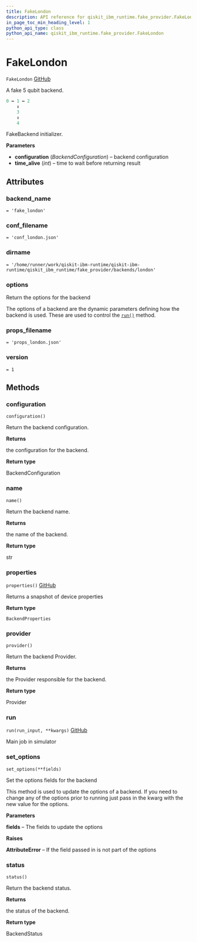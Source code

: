 ```yaml
---
title: FakeLondon
description: API reference for qiskit_ibm_runtime.fake_provider.FakeLondon
in_page_toc_min_heading_level: 1
python_api_type: class
python_api_name: qiskit_ibm_runtime.fake_provider.FakeLondon
---
```


# FakeLondon

<span id="qiskit_ibm_runtime.fake_provider.FakeLondon" />

`FakeLondon` [GitHub](https://github.com/Qiskit/qiskit-ibm-runtime/tree/main/qiskit_ibm_runtime/fake_provider/backends/london/fake_london.py#L39-L54 "view source code")

A fake 5 qubit backend.

```python
0 ↔ 1 ↔ 2
    ↕
    3
    ↕
    4
```

FakeBackend initializer.

**Parameters**

*   **configuration** (*BackendConfiguration*) – backend configuration
*   **time\_alive** (*int*) – time to wait before returning result

## Attributes

<span id="qiskit_ibm_runtime.fake_provider.FakeLondon.backend_name" />

### backend\_name

`= 'fake_london'`

<span id="qiskit_ibm_runtime.fake_provider.FakeLondon.conf_filename" />

### conf\_filename

`= 'conf_london.json'`

<span id="qiskit_ibm_runtime.fake_provider.FakeLondon.dirname" />

### dirname

`= '/home/runner/work/qiskit-ibm-runtime/qiskit-ibm-runtime/qiskit_ibm_runtime/fake_provider/backends/london'`

<span id="qiskit_ibm_runtime.fake_provider.FakeLondon.options" />

### options

Return the options for the backend

The options of a backend are the dynamic parameters defining how the backend is used. These are used to control the [`run()`](#qiskit_ibm_runtime.fake_provider.FakeLondon.run "qiskit_ibm_runtime.fake_provider.FakeLondon.run") method.

<span id="qiskit_ibm_runtime.fake_provider.FakeLondon.props_filename" />

### props\_filename

`= 'props_london.json'`

<span id="qiskit_ibm_runtime.fake_provider.FakeLondon.version" />

### version

`= 1`

## Methods

### configuration

<span id="qiskit_ibm_runtime.fake_provider.FakeLondon.configuration" />

`configuration()`

Return the backend configuration.

**Returns**

the configuration for the backend.

**Return type**

BackendConfiguration

### name

<span id="qiskit_ibm_runtime.fake_provider.FakeLondon.name" />

`name()`

Return the backend name.

**Returns**

the name of the backend.

**Return type**

str

### properties

<span id="qiskit_ibm_runtime.fake_provider.FakeLondon.properties" />

`properties()` [GitHub](https://github.com/Qiskit/qiskit-ibm-runtime/tree/main/qiskit_ibm_runtime/fake_provider/fake_qasm_backend.py#L44-L48 "view source code")

Returns a snapshot of device properties

**Return type**

`BackendProperties`

### provider

<span id="qiskit_ibm_runtime.fake_provider.FakeLondon.provider" />

`provider()`

Return the backend Provider.

**Returns**

the Provider responsible for the backend.

**Return type**

Provider

### run

<span id="qiskit_ibm_runtime.fake_provider.FakeLondon.run" />

`run(run_input, **kwargs)` [GitHub](https://github.com/Qiskit/qiskit-ibm-runtime/tree/main/qiskit_ibm_runtime/fake_provider/fake_backend.py#L545-L574 "view source code")

Main job in simulator

### set\_options

<span id="qiskit_ibm_runtime.fake_provider.FakeLondon.set_options" />

`set_options(**fields)`

Set the options fields for the backend

This method is used to update the options of a backend. If you need to change any of the options prior to running just pass in the kwarg with the new value for the options.

**Parameters**

**fields** – The fields to update the options

**Raises**

**AttributeError** – If the field passed in is not part of the options

### status

<span id="qiskit_ibm_runtime.fake_provider.FakeLondon.status" />

`status()`

Return the backend status.

**Returns**

the status of the backend.

**Return type**

BackendStatus

